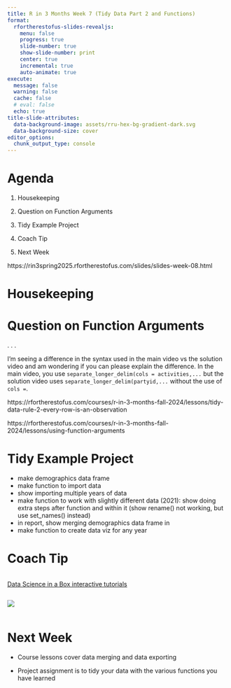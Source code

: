 ```yaml
---
title: R in 3 Months Week 7 (Tidy Data Part 2 and Functions)
format:
  rfortherestofus-slides-revealjs:
    menu: false
    progress: true
    slide-number: true
    show-slide-number: print
    center: true
    incremental: true
    auto-animate: true
execute: 
  message: false
  warning: false
  cache: false
  # eval: false
  echo: true
title-slide-attributes:
  data-background-image: assets/rru-hex-bg-gradient-dark.svg
  data-background-size: cover
editor_options: 
  chunk_output_type: console
---
```


# Agenda

1. Housekeeping

1. Question on Function Arguments

1. Tidy Example Project

1. Coach Tip

1. Next Week

::: {.notes}
https://rin3spring2025.rfortherestofus.com/slides/slides-week-08.html
:::

# Housekeeping {.inverse}



# Question on Function Arguments

. . .

I'm seeing a difference in the syntax used in the main video vs the solution video and am wondering if you can please explain the difference. In the main video, you use `separate_longer_delim(cols = activities,...` but the solution video uses `separate_longer_delim(partyid,...` without the use of `cols =`.

::: {.notes}
https://rfortherestofus.com/courses/r-in-3-months-fall-2024/lessons/tidy-data-rule-2-every-row-is-an-observation

https://rfortherestofus.com/courses/r-in-3-months-fall-2024/lessons/using-function-arguments
:::


# Tidy Example Project

::: {.notes}
- make demographics data frame
- make function to import data
- show importing multiple years of data
- make function to work with slightly different data (2021): show doing extra steps after function and within it (show rename() not working, but use set_names() instead)
- in report, show merging demographics data frame in
- make function to create data viz for any year
:::

<!-- # A Few of Our Favorite Functions -->

<!-- - You've created a function in the context of data cleaning, but functions can be for anything -->

<!-- - You'll learn later how to make a custom ggplot theme that is a function -->

<!-- ::: {.notes} -->
<!-- https://book.rfortherestofus.com/packages.html -->
<!-- ::: -->

# Coach Tip

::: {.column width="70%"}

[Data Science in a Box interactive tutorials](https://datasciencebox.org/02-interactive-tutorials)
:::

::: {.column width="20%"}
![](https://datasciencebox.org/images/dsbox.png){.aside}
:::

# Next Week

- Course lessons cover data merging and data exporting

- Project assignment is to tidy your data with the various functions you have learned
